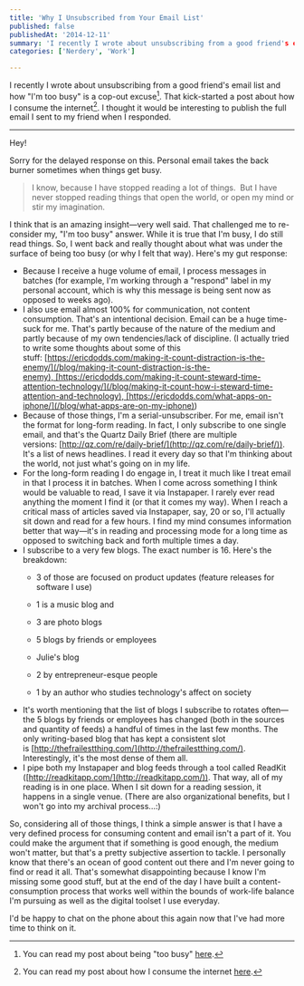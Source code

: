 ```yaml
---
title: 'Why I Unsubscribed from Your Email List'
published: false
publishedAt: '2014-12-11'
summary: 'I recently I wrote about unsubscribing from a good friend's email list and how "I'm too busy" is a cop-out excuse[^1]. That kick-started a post about how I consume the internet[^2]. I thought it would...'
categories: ['Nerdery', 'Work']

---
```


I recently I wrote about unsubscribing from a good friend's email list and how "I'm too busy" is a cop-out excuse[^1]. That kick-started a post about how I consume the internet[^2]. I thought it would be interesting to publish the full email I sent to my friend when I responded.

* * *

Hey! 

Sorry for the delayed response on this. Personal email takes the back burner sometimes when things get busy. 

> I know, because I have stopped reading a lot of things.  But I have never stopped reading things that open the world, or open my mind or stir my imagination.

I think that is an amazing insight—very well said. That challenged me to re-consider my, "I'm too busy" answer. While it is true that I'm busy, I do still read things. So, I went back and really thought about what was under the surface of being too busy (or why I felt that way). Here's my gut response: 

-   Because I receive a huge volume of email, I process messages in batches (for example, I'm working through a "respond" label in my personal account, which is why this message is being sent now as opposed to weeks ago).
-   I also use email almost 100% for communication, not content consumption. That's an intentional decision. Email can be a huge time-suck for me. That's partly because of the nature of the medium and partly because of my own tendencies/lack of discipline. (I actually tried to write some thoughts about some of this stuff: [https://ericdodds.com/making-it-count-distraction-is-the-enemy/](/blog/making-it-count-distraction-is-the-enemy), [https://ericdodds.com/making-it-count-steward-time-attention-technology/](/blog/making-it-count-how-i-steward-time-attention-and-technology), [https://ericdodds.com/what-apps-on-iphone/](/blog/what-apps-are-on-my-iphone))
-   Because of those things, I'm a serial-unsubscriber. For me, email isn't the format for long-form reading. In fact, I only subscribe to one single email, and that's the Quartz Daily Brief (there are multiple versions: [http://qz.com/re/daily-brief/](http://qz.com/re/daily-brief/)). It's a list of news headlines. I read it every day so that I'm thinking about the world, not just what's going on in my life.
-   For the long-form reading I do engage in, I treat it much like I treat email in that I process it in batches. When I come across something I think would be valuable to read, I save it via Instapaper. I rarely ever read anything the moment I find it (or that it comes my way). When I reach a critical mass of articles saved via Instapaper, say, 20 or so, I'll actually sit down and read for a few hours. I find my mind consumes information better that way—it's in reading and processing mode for a long time as opposed to switching back and forth multiple times a day.
-   I subscribe to a very few blogs. The exact number is 16. Here's the breakdown:
    -   3 of those are focused on product updates (feature releases for software I use)

    -   1 is a music blog and

    -   3 are photo blogs

    -   5 blogs by friends or employees

    -   Julie's blog

    -   2 by entrepreneur-esque people

    -   1 by an author who studies technology's affect on society
-   It's worth mentioning that the list of blogs I subscribe to rotates often—the 5 blogs by friends or employees has changed (both in the sources and quantity of feeds) a handful of times in the last few months. The only writing-based blog that has kept a consistent slot is [http://thefrailestthing.com/](http://thefrailestthing.com/). Interestingly, it's the most dense of them all.
-   I pipe both my Instapaper and blog feeds through a tool called ReadKit ([http://readkitapp.com/](http://readkitapp.com/)). That way, all of my reading is in one place. When I sit down for a reading session, it happens in a single venue. (There are also organizational benefits, but I won't go into my archival process...:)

So, considering all of those things, I think a simple answer is that I have a very defined process for consuming content and email isn't a part of it. You could make the argument that if something is good enough, the medium won't matter, but that's a pretty subjective assertion to tackle. I personally know that there's an ocean of good content out there and I'm never going to find or read it all. That's somewhat disappointing because I know I'm missing some good stuff, but at the end of the day I have built a content-consumption process that works well within the bounds of work-life balance I'm pursuing as well as the digital toolset I use everyday.

I'd be happy to chat on the phone about this again now that I've had more time to think on it.

[^1]: You can read my post about being "too busy" [here](/blog/because-im-too-busy-as-a-cop-out-excuse).



[^2]: You can read my post about how I consume the internet [here](/blog/making-it-count-how-i-consume-the-internet).
